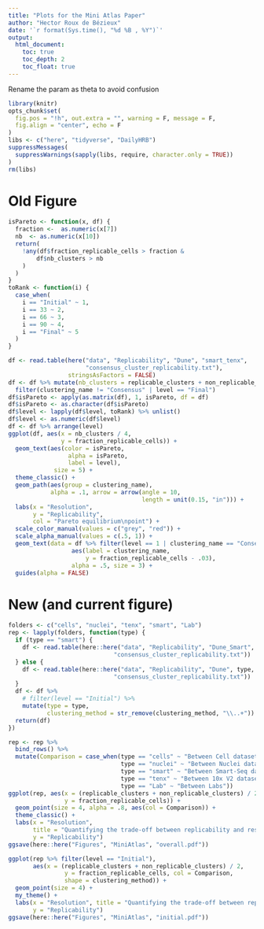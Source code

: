 ```yaml
---
title: "Plots for the Mini Atlas Paper"
author: "Hector Roux de Bézieux"
date: '`r format(Sys.time(), "%d %B , %Y")`'
output:
  html_document:
    toc: true
    toc_depth: 2
    toc_float: true
---
```


Rename the param as theta to avoid confusion

```r
library(knitr)
opts_chunk$set(
  fig.pos = "!h", out.extra = "", warning = F, message = F,
  fig.align = "center", echo = F
)
libs <- c("here", "tidyverse", "DailyHRB")
suppressMessages(
  suppressWarnings(sapply(libs, require, character.only = TRUE))
)
rm(libs)
```

# Old Figure

```r
isPareto <- function(x, df) {
  fraction <-  as.numeric(x[7])
  nb  <- as.numeric(x[10])
  return(
    !any(df$fraction_replicable_cells > fraction &
        df$nb_clusters > nb
    )
  )
}
toRank <- function(i) {
  case_when(
    i == "Initial" ~ 1,
    i == 33 ~ 2,
    i == 66 ~ 3,
    i == 90 ~ 4,
    i == "Final" ~ 5
  )
}

df <- read.table(here("data", "Replicability", "Dune", "smart_tenx",
                      "consensus_cluster_replicability.txt"),
                 stringsAsFactors = FALSE)
df <- df %>% mutate(nb_clusters = replicable_clusters + non_replicable_clusters) %>%
  filter(clustering_name != "Consensus" | level == "Final")
df$isPareto <- apply(as.matrix(df), 1, isPareto, df = df)
df$isPareto <- as.character(df$isPareto)
df$level <- lapply(df$level, toRank) %>% unlist()
df$level <- as.numeric(df$level)
df <- df %>% arrange(level)
ggplot(df, aes(x = nb_clusters / 4,
               y = fraction_replicable_cells)) +
  geom_text(aes(color = isPareto,
                 alpha = isPareto,
                 label = level),
             size = 5) +
  theme_classic() +
  geom_path(aes(group = clustering_name),
            alpha = .1, arrow = arrow(angle = 10,
                                      length = unit(0.15, "in"))) +
  labs(x = "Resolution",
       y = "Replicability",
       col = "Pareto equilibrium\npoint") +
  scale_color_manual(values = c("grey", "red")) +
  scale_alpha_manual(values = c(.5, 1)) +
  geom_text(data = df %>% filter(level == 1 | clustering_name == "Consensus"),
                  aes(label = clustering_name,
                      y = fraction_replicable_cells - .03),
                  alpha = .5, size = 3) +
  guides(alpha = FALSE)
```

# New (and current figure)

```r
folders <- c("cells", "nuclei", "tenx", "smart", "Lab")
rep <- lapply(folders, function(type) {
  if (type == "smart") {
    df <- read.table(here::here("data", "Replicability", "Dune_Smart", "Normal",
                              "consensus_cluster_replicability.txt"))  
  } else {
    df <- read.table(here::here("data", "Replicability", "Dune", type,
                              "consensus_cluster_replicability.txt"))  
  }
  df <- df %>% 
    # filter(level == "Initial") %>%
    mutate(type = type,
           clustering_method = str_remove(clustering_method, "\\..+"))
  return(df)
})

rep <- rep %>% 
  bind_rows() %>%
  mutate(Comparison = case_when(type == "cells" ~ "Between Cell datasets",
                                type == "nuclei" ~ "Between Nuclei datasets",
                                type == "smart" ~ "Between Smart-Seq datasets",
                                type == "tenx" ~ "Between 10x V2 datasets",
                                type == "Lab" ~ "Between Labs"))
ggplot(rep, aes(x = (replicable_clusters + non_replicable_clusters) / 2,
                y = fraction_replicable_cells)) +
  geom_point(size = 4, alpha = .8, aes(col = Comparison)) +
  theme_classic() +
  labs(x = "Resolution",
       title = "Quantifying the trade-off between replicability and resolution",
       y = "Replicability")
ggsave(here::here("Figures", "MiniAtlas", "overall.pdf"))

ggplot(rep %>% filter(level == "Initial"),
       aes(x = (replicable_clusters + non_replicable_clusters) / 2,
                y = fraction_replicable_cells, col = Comparison,
                shape = clustering_method)) +
  geom_point(size = 4) +
  my_theme() +
  labs(x = "Resolution", title = "Quantifying the trade-off between replicability and resolution",
       y = "Replicability")
ggsave(here::here("Figures", "MiniAtlas", "initial.pdf"))
```